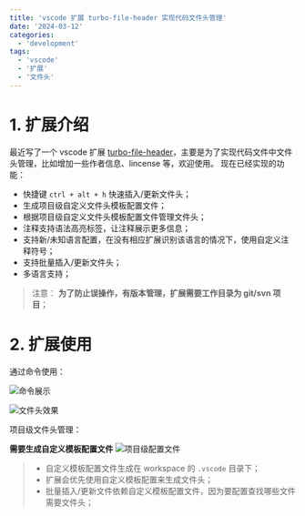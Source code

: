 ```yaml
---
title: 'vscode 扩展 turbo-file-header 实现代码文件头管理'
date: '2024-03-12'
categories:
  - 'development'
tags:
  - 'vscode'
  - '扩展'
  - '文件头'
---
```


# 1. 扩展介绍

最近写了一个 vscode 扩展 [turbo-file-header](https://marketplace.visualstudio.com/items?itemName=ygqygq2.turbo-file-header)，主要是为了实现代码文件中文件头管理，比如增加一些作者信息、lincense 等，欢迎使用。 现在已经实现的功能：

- 快捷键 `ctrl + alt + h` 快速插入/更新文件头；
- 生成项目级自定义文件头模板配置文件；
- 根据项目级自定义文件头模板配置文件管理文件头；
- 注释支持语法高亮标签，让注释展示更多信息；
- 支持新/未知语言配置，在没有相应扩展识别该语言的情况下，使用自定义注释符号；
- 支持批量插入/更新文件头；
- 多语言支持；

> 注意：
> **为了防止误操作，有版本管理，扩展需要工作目录为 git/svn 项目**；

# 2. 扩展使用

通过命令使用：

![命令展示](images/1710215513052.png)

![文件头效果](images/1710215535671.png)

项目级文件头管理：

**需要生成自定义模板配置文件** ![项目级配置文件](images/1710216325274.png)

> - 自定义模板配置文件生成在 workspace 的 `.vscode` 目录下；
> - 扩展会优先使用自定义模板配置来生成文件头；
> - 批量插入/更新文件依赖自定义模板配置文件，因为要配置查找哪些文件需要文件头；
